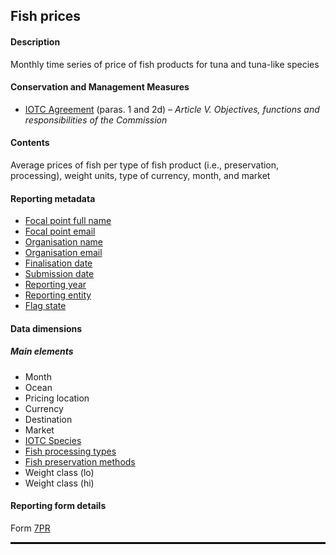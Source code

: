 ## Fish prices {#PRdataset}

#### Description

Monthly time series of price of fish products for tuna and tuna-like species

#### Conservation and Management Measures

- [IOTC Agreement](https://iotc.org/sites/default/files/documents/2012/5/25/IOTC%20Agreement.pdf) (paras. 1 and 2d) -- _Article V. Objectives, functions and responsibilities of the Commission_

#### Contents

Average prices of fish per type of fish product (i.e., preservation, processing), weight units, type of currency, month, and market

#### Reporting metadata

- [Focal point full name](#fcname)
- [Focal point email](#fcemail)
- [Organisation name](#orgname)
- [Organisation email](#orgemail)
- [Finalisation date](#findate)
- [Submission date](#subdate)
- [Reporting year](#repyear)
- [Reporting entity](#repentity)
- [Flag state](#repflagstate)

#### Data dimensions

##### Main elements

- Month
- Ocean
- Pricing location
- Currency
- Destination
- Market
- [IOTC Species](../domain/biological/#IOTCspecies)
- [Fish processing types](../domain/fisheries/#fishProcessingTypes)
- [Fish preservation methods](../domain/fisheries/#fishPreservationMethods)
- Weight class (lo)
- Weight class (hi)

#### Reporting form details

Form [7PR](../forms/#Form_7PR)

<hr style="border:1.5px solid black">
